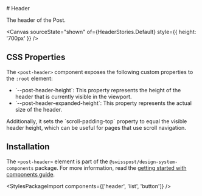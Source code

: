 
<Meta of={HeaderStories} />

<div className="docs-title">
  # Header

  <link-design of={JSON.stringify(HeaderStories)}></link-design>
</div>

<PackageTag meta={meta}/>

<div className="lead">The header of the Post.</div>

<Canvas sourceState="shown" of={HeaderStories.Default} style={{ height: '700px' }} />
<div className="hide-col-default">
  <Controls of={HeaderStories.Default} />
</div>

## CSS Properties

The `<post-header>` component exposes the following custom properties to the `:root` element:

<ul>
  <li>
    `--post-header-height`: This property represents the height of the header that is currently
    visible in the viewport.
  </li>
  <li>`--post-header-expanded-height`: This property represents the actual size of the header.</li>
</ul>
Additionally, it sets the `scroll-padding-top` property to equal the visible header height, which can
be useful for pages that use scroll navigation.

## Installation

The `<post-header>` element is part of the `@swisspost/design-system-components` package.
For more information, read the [getting started with components guide](/?path=/docs/edfb619b-fda1-4570-bf25-20830303d483--docs).

<StylesPackageImport components={['header', 'list', 'button']} />
